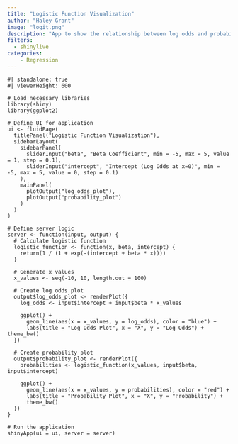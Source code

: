 ```yaml
---
title: "Logistic Function Visualization"
author: "Haley Grant"
image: "logit.png"
description: "App to show the relationship between log odds and probability (logistic regression)"
filters: 
  - shinylive
categories:
    - Regression
---
```


```shinylive-r
#| standalone: true
#| viewerHeight: 600

# Load necessary libraries
library(shiny)
library(ggplot2)

# Define UI for application
ui <- fluidPage(
  titlePanel("Logistic Function Visualization"),
  sidebarLayout(
    sidebarPanel(
      sliderInput("beta", "Beta Coefficient", min = -5, max = 5, value = 1, step = 0.1),
      sliderInput("intercept", "Intercept (Log Odds at x=0)", min = -5, max = 5, value = 0, step = 0.1)
    ),
    mainPanel(
      plotOutput("log_odds_plot"),
      plotOutput("probability_plot")
    )
  )
)

# Define server logic
server <- function(input, output) {
  # Calculate logistic function
  logistic_function <- function(x, beta, intercept) {
    return(1 / (1 + exp(-(intercept + beta * x))))
  }
  
  # Generate x values
  x_values <- seq(-10, 10, length.out = 100)
  
  # Create log odds plot
  output$log_odds_plot <- renderPlot({
    log_odds <- input$intercept + input$beta * x_values
    
    ggplot() +
      geom_line(aes(x = x_values, y = log_odds), color = "blue") +
      labs(title = "Log Odds Plot", x = "X", y = "Log Odds") + theme_bw()
  })
  
  # Create probability plot
  output$probability_plot <- renderPlot({
    probabilities <- logistic_function(x_values, input$beta, input$intercept)
    
    ggplot() +
      geom_line(aes(x = x_values, y = probabilities), color = "red") +
      labs(title = "Probability Plot", x = "X", y = "Probability") + 
      theme_bw()
  })
}

# Run the application
shinyApp(ui = ui, server = server)


```
